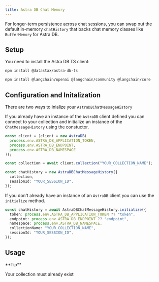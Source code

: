 ```yaml
---
title: Astra DB Chat Memory
---
```


For longer-term persistence across chat sessions, you can swap out the default in-memory `chatHistory` that backs chat memory classes like `BufferMemory` for Astra DB.

## Setup

You need to install the Astra DB TS client:

```bash npm
npm install @datastax/astra-db-ts
```

<IntegrationInstallTooltip/>

```bash npm
npm install @langchain/openai @langchain/community @langchain/core
```
## Configuration and Initalization

There are two ways to inialize your `AstraDBChatMessageHistory`

If you already have an instance of the `AstraDB` client defined you can connect to your collection and initialize an instance of the `ChatMessageHistory` using the constuctor.

```typescript
const client = (client = new AstraDB(
  process.env.ASTRA_DB_APPLICATION_TOKEN,
  process.env.ASTRA_DB_ENDPOINT,
  process.env.ASTRA_DB_NAMESPACE
));

const collection = await client.collection("YOUR_COLLECTION_NAME");

const chatHistory = new AstraDBChatMessageHistory({
  collection,
  sessionId: "YOUR_SESSION_ID",
});
```
If you don't already have an instance of an `AstraDB` client you can use the `initialize` method.

```typescript
const chatHistory = await AstraDBChatMessageHistory.initialize({
  token: process.env.ASTRA_DB_APPLICATION_TOKEN ?? "token",
  endpoint: process.env.ASTRA_DB_ENDPOINT ?? "endpoint",
  namespace: process.env.ASTRA_DB_NAMESPACE,
  collectionName: "YOUR_COLLECTION_NAME",
  sessionId: "YOUR_SESSION_ID",
});
```

## Usage

<Tip>
**Tip**

Your collection must already exist
</Tip>


<Astradb />
